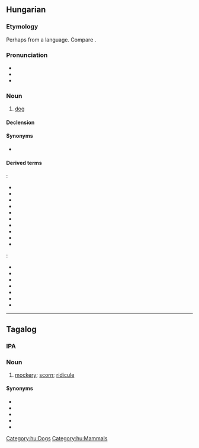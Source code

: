 ==Hungarian==

===Etymology===

Perhaps from a {{der|hu|iir}} language. Compare {{cog|hi|कुत्ता}}.

===Pronunciation===
* {{hu-IPA}}
* {{audio|Hu-kutya.ogg|Audio|lang=hu}}
* {{hyphenation|ku|tya|lang=hu}}

===Noun===
{{hu-noun|pl=kutyák}}

# [[dog]]

====Declension====
{{hu-infl-nom|kutyá|o|esm_sg=y}}{{hu-pos-tok|kutyá}}

====Synonyms====
* {{l|hu|eb}}

====Derived terms====
{{qualifier|Compound words}}:
* {{l|hu|fakutya}}
* {{l|hu|juhászkutya}}
* {{l|hu|kiskutya}}
* {{l|hu|kutyakölyök}}
* {{l|hu|kutyaszán}}
* {{l|hu|kutyaugatás}}
* {{l|hu|prérikutya}}
* {{l|hu|rendőrkutya}}
* {{l|hu|vadászkutya}}
* {{l|hu|vízikutya}}
{{qualifier|Expressions}}:
* {{l|hu|a hazug embert hamarabb utolérik, mint a sánta kutyát}}
* {{l|hu|a kutya ugat, a karaván halad}}
* {{l|hu|amelyik kutya ugat, az nem harap}}
* {{l|hu|egyik kutya, másik eb}}
* {{l|hu|könnyebb utolérni a hazugot, mint a sánta kutyát}}
* {{l|hu|kutyából nem lesz szalonna}}
* {{l|hu|pénz beszél, kutya ugat}}

[[Category:hu:Dogs]]
[[Category:hu:Mammals]]

----

==Tagalog==

===IPA===
{{IPA|/ku.ˈtɕɑ/|/ku.ˈtʲɑ/|/ku.ˈcçɑ/|lang=tl}}

===Noun===
{{tl-noun|kutyâ}}

# [[mockery]]; [[scorn]]; [[ridicule]]

====Synonyms====
* {{l|tl|atsoy}}
* {{l|tl|libak}}
* {{l|tl|tuya}}
* {{l|tl|uroy}}
* {{l|tl|uyam}}